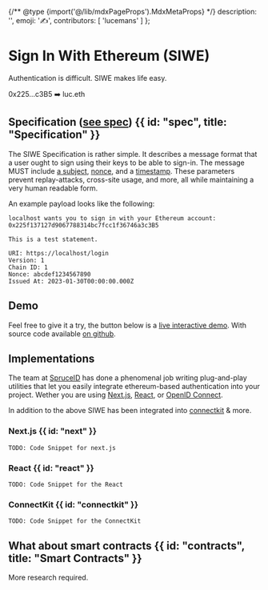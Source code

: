 {/** @type {import('@/lib/mdxPageProps').MdxMetaProps} */}
    description: '',
    emoji: '✍️',
    contributors: [
        'lucemans'
    ]
};

# Sign In With Ethereum (SIWE)

Authentication is difficult. SIWE makes life easy.

<div className="card px-8 py-4 flex justify-center gap-2">
    <span>0x225...c3B5</span>
    <span>➡️</span>
    <span>luc.eth</span>
</div>

## Specification ([see spec](todo-link)) {{ id: "spec", title: "Specification" }}

The SIWE Specification is rather simple. It describes a message format that a user ought to sign using their keys to be able to sign-in.
The message MUST include [a subject](todo-link), [nonce](todo-link), and a [timestamp](todo-link). These parameters prevent replay-attacks, cross-site usage, and more, all while maintaining a very human readable form.

An example payload looks like the following:

```
localhost wants you to sign in with your Ethereum account:
0x225f137127d9067788314bc7fcc1f36746a3c3B5

This is a test statement.

URI: https://localhost/login
Version: 1
Chain ID: 1
Nonce: abcdef1234567890
Issued At: 2023-01-30T00:00:00.000Z
```

## Demo

Feel free to give it a try, the button below is a [live interactive demo](todo-link). With source code available [on github](todo-link).

<LiveDemo id="siwe" />

## Implementations

The team at [SpruceID](https://login.xyz) has done a phenomenal job writing plug-and-play utilities that let you easily integrate ethereum-based authentication into your project.
Wether you are using [Next.js](todo-link), [React](todo-link), or [OpenID Connect](todo-link).

In addition to the above SIWE has been integrated into [connectkit](todo-link) & more.

### Next.js {{ id: "next" }}

<CodeGroup title="SIWE in Next.js">

```tsx {{ title: 'Wagmi (React)', language: 'tsx' }}
TODO: Code Snippet for next.js
```

</CodeGroup>

### React {{ id: "react" }}

<CodeGroup title="SIWE in React">

```tsx {{ title: 'Wagmi (React)', language: 'tsx' }}
TODO: Code Snippet for the React
```

</CodeGroup>

### ConnectKit {{ id: "connectkit" }}

<CodeGroup title="SIWE Using ConnectKit">

```tsx {{ title: 'Wagmi (React)', language: 'tsx' }}
TODO: Code Snippet for the ConnectKit
```

</CodeGroup>

## What about smart contracts {{ id: "contracts", title: "Smart Contracts" }}

More research required.
